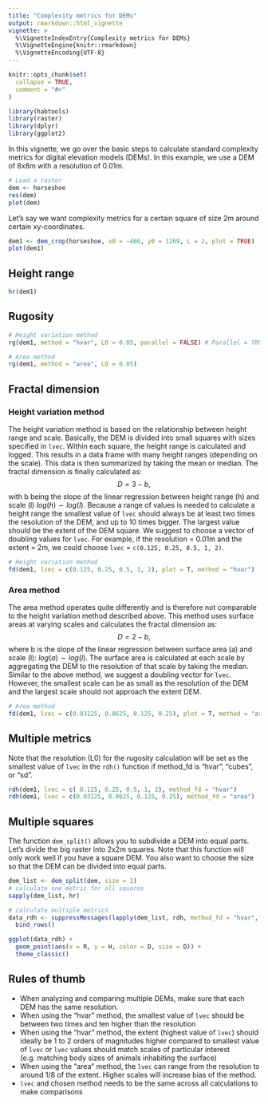 ```yaml
---
title: "Complexity metrics for DEMs"
output: rmarkdown::html_vignette
vignette: >
  %\VignetteIndexEntry{Complexity metrics for DEMs}
  %\VignetteEngine{knitr::rmarkdown}
  %\VignetteEncoding{UTF-8}
---
```


```r
knitr::opts_chunk$set(
  collapse = TRUE,
  comment = "#>"
)
```

```r
library(habtools)
library(raster)
library(dplyr)
library(ggplot2)
```

In this vignette, we go over the basic steps to calculate standard complexity metrics for digital elevation models (DEMs).
In this example, we use a DEM of 8x8m with a resolution of 0.01m.

```r
# Load a raster
dem <- horseshoe
res(dem)
plot(dem)
```
Let's say we want complexity metrics for a certain square of size 2m around certain xy-coordinates.
```r
dem1 <- dem_crop(horseshoe, x0 = -466, y0 = 1269, L = 2, plot = TRUE)
plot(dem1)
```

## Height range

```r
hr(dem1)
```

## Rugosity

```r
# Height variation method
rg(dem1, method = "hvar", L0 = 0.05, parallel = FALSE) # Parallel = TRUE enables parallel processing using multiple cores to speed up the calculations using the height variation method. Only use this if you have a powerful computer with at least four cores.

# Area method
rg(dem1, method = "area", L0 = 0.05)
```

## Fractal dimension

### Height variation method

The height variation method is based on the relationship between height range and scale.
Basically, the DEM is divided into small squares with sizes specified in `lvec`. Within each square, the height range is calculated and logged. This results in a data frame with many height ranges (depending on the scale). This data is then summarized by taking the mean or median. The fractal dimension is finally calculated as:
$$D = 3- b,$$
with b being the slope of the linear regression between height range (h) and scale (l) $log(h) \sim log(l)$.
Because a range of values is needed to calculate a height range the smallest value of `lvec` should always be at least two times the resolution of the DEM, and up to 10 times bigger. The largest value should be the extent of the DEM square. We suggest to choose a vector of doubling values for `lvec`. For example, if the resolution = 0.01m and the extent = 2m, we could choose `lvec` = `c(0.125, 0.25, 0.5, 1, 2)`.
```r
# Height variation method
fd(dem1, lvec = c(0.125, 0.25, 0.5, 1, 2), plot = T, method = "hvar")

```

### Area method
The area method operates quite differently and is therefore not comparable to the height variation method described above. This method uses surface areas at varying scales and calculates the fractal dimension as:
$$D = 2 - b,$$
where b is the slope of the linear regression between surface area (a) and scale (l): $log(a) \sim log(l)$.
The surface area is calculated at each scale by aggregating the DEM to the resolution of that scale by taking the median.
Similar to the above method, we suggest a doubling vector for `lvec`. However, the smallest scale can be as small as the resolution of the DEM and the largest scale should not approach the extent DEM.

```r
# Area method
fd(dem1, lvec = c(0.03125, 0.0625, 0.125, 0.25), plot = T, method = "area")
```


## Multiple metrics
Note that the resolution (L0) for the rugosity calculation will be set as the smallest value of `lvec` in the `rdh()` function if method_fd is "hvar", "cubes", or "sd".
```r
rdh(dem1, lvec = c( 0.125, 0.25, 0.5, 1, 2), method_fd = "hvar")
rdh(dem1, lvec = c(0.03125, 0.0625, 0.125, 0.25), method_fd = "area")
```

## Multiple squares
The function `dem_split()` allows you to subdivide a DEM into equal parts. Let's divide the big raster into 2x2m squares.
Note that this function will only work well if you have a square DEM. You also want to choose the size so that the DEM can be divided into equal parts.
```r
dem_list <- dem_split(dem, size = 2)
# calculate one metric for all squares
sapply(dem_list, hr)

# calculate multiple metrics
data_rdh <- suppressMessages(lapply(dem_list, rdh, method_fd = "hvar", lvec = c(0.125, 0.25, 0.5, 1, 2))) %>%
  bind_rows()

```

```r
ggplot(data_rdh) +
  geom_point(aes(x = R, y = H, color = D, size = D)) +
  theme_classic()
```


## Rules of thumb

- When analyzing and comparing multiple DEMs, make sure that each DEM has the same resolution.
- When using the "hvar" method, the smallest value of `lvec` should be between two times and ten higher than the resolution
- When using the "hvar" method, the extent (highest value of `lvec`) should ideally be 1 to 2 orders of magnitudes higher compared to smallest value of `lvec` or `lvec` values should match scales of particular interest (e.g. matching body sizes of animals inhabiting the surface)
- When using the "area" method, the `lvec` can range from the resolution to around 1/8 of the extent. Higher scales will increase bias of the method.
- `lvec` and chosen method needs to be the same across all calculations to make comparisons

